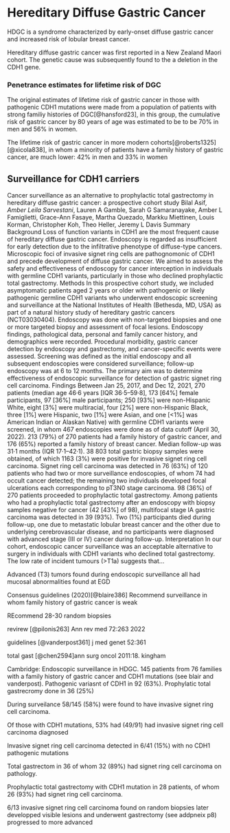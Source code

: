 # Hereditary Diffuse Gastric Cancer

HDGC is a syndrome characterized by early-onset diffuse gastric cancer and increased risk of lobular breast cancer.

Hereditary diffuse gastric cancer was first reported in a New Zealand Maori cohort. The genetic cause was subsequently found to the a deletion in the CDH1 gene.

### Penetrance estimates for lifetime risk of DGC

The original estimates of lifetime risk of gastric cancer in those with pathogenic CDH1 mutations were made from a population of patients with strong familiy histories of DGC[@hansford23], in this group, the cumulative risk of gastric cancer by 80 years of age was estimated to be to be 70% in men and 56% in women.

The lifetime risk of gastric cancer in more modern cohorts[@roberts1325] [@xicola838], in whom a minority of patients have a family history of gastric cancer, are much lower: 42% in men and 33% in women

## Surveillance for CDH1 carriers

Cancer surveillance as an alternative to prophylactic total gastrectomy in hereditary diffuse gastric cancer: a prospective cohort study Bilal Asif*, Amber Leila Sarvestani*, Lauren A Gamble, Sarah G Samaranayake, Amber L Famiglietti, Grace-Ann Fasaye, Martha Quezado, Markku Miettinen, Louis Korman, Christopher Koh, Theo Heller, Jeremy L Davis Summary Background Loss of function variants in CDH1 are the most frequent cause of hereditary diffuse gastric cancer. Endoscopy is regarded as insufficient for early detection due to the infiltrative phenotype of diffuse-type cancers. Microscopic foci of invasive signet ring cells are pathognomonic of CDH1 and precede development of diffuse gastric cancer. We aimed to assess the safety and effectiveness of endoscopy for cancer interception in individuals with germline CDH1 variants, particularly in those who declined prophylactic total gastrectomy. Methods In this prospective cohort study, we included asymptomatic patients aged 2 years or older with pathogenic or likely pathogenic germline CDH1 variants who underwent endoscopic screening and surveillance at the National Institutes of Health (Bethesda, MD, USA) as part of a natural history study of hereditary gastric cancers (NCT03030404). Endoscopy was done with non-targeted biopsies and one or more targeted biopsy and assessment of focal lesions. Endoscopy findings, pathological data, personal and family cancer history, and demographics were recorded. Procedural morbidity, gastric cancer detection by endoscopy and gastrectomy, and cancer-specific events were assessed. Screening was defined as the initial endoscopy and all subsequent endoscopies were considered surveillance; follow-up endoscopy was at 6 to 12 months. The primary aim was to determine effectiveness of endoscopic surveillance for detection of gastric signet ring cell carcinoma. Findings Between Jan 25, 2017, and Dec 12, 2021, 270 patients (median age 46·6 years \[IQR 36·5–59·8\], 173 \[64%\] female participants, 97 \[36%\] male participants; 250 \[93%\] were non-Hispanic White, eight \[3%\] were multiracial, four \[2%\] were non-Hispanic Black, three \[1%\] were Hispanic, two \[1%\] were Asian, and one \[\<1%\] was American Indian or Alaskan Native) with germline CDH1 variants were screened, in whom 467 endoscopies were done as of data cutoff (April 30, 2022). 213 (79%) of 270 patients had a family history of gastric cancer, and 176 (65%) reported a family history of breast cancer. Median follow-up was 31·1 months (IQR 17·1–42·1). 38 803 total gastric biopsy samples were obtained, of which 1163 (3%) were positive for invasive signet ring cell carcinoma. Signet ring cell carcinoma was detected in 76 (63%) of 120 patients who had two or more surveillance endoscopies, of whom 74 had occult cancer detected; the remaining two individuals developed focal ulcerations each corresponding to pT3N0 stage carcinoma. 98 (36%) of 270 patients proceeded to prophylactic total gastrectomy. Among patients who had a prophylactic total gastrectomy after an endoscopy with biopsy samples negative for cancer (42 \[43%\] of 98), multifocal stage IA gastric carcinoma was detected in 39 (93%). Two (1%) participants died during follow-up, one due to metastatic lobular breast cancer and the other due to underlying cerebrovascular disease, and no participants were diagnosed with advanced stage (III or IV) cancer during follow-up. Interpretation In our cohort, endoscopic cancer surveillance was an acceptable alternative to surgery in individuals with CDH1 variants who declined total gastrectomy. The low rate of incident tumours (\>T1a) suggests that...

Advanced (T3) tumors found during endoscopic surveillance all had mucosal abnormalities found at EGD

Consensus guidelines (2020)[@blaire386] Recommend surveillance in whom family history of gastric cancer is weak

REcommend 28-30 random biopsies

revirew [@pilonis263] Ann rev med 72:263 2022

guidelines [@vanderpost361] j med genet 52:361

total gast [@chen2594]ann surg oncol 2011:18. kingham

Cambridge: Endoscopic surveillance in HDGC. 145 patients from 76 families with a family history of gastric cancer and CDH1 mutations (see blair and vanderpost). Pathogenic variasnt of CDH1 in 92 (63%). Prophylatic total gastrecromy done in 36 (25%)

During surveilance 58/145 (58%) were found to have invasive signet ring cell carcinoma.

Of those with CDH1 mutations, 53% had (49/91) had invasive signet ring cell carcinoma diagnosed

Invasive signet ring cell carcinoma detected in 6/41 (15%) with no CDH1 pathogenic mutations

Total gastrectom in 36 of whom 32 (89%) had signet ring cell carcinoma on pathology.

Prophylactic total gastrectomy with CDH1 mutation in 28 patients, of whom 26 (93%) had signet ring cell carcinoma.

6/13 invasive signet ring cell carcinoma found on random biopsies later developped visible lesions and underwent gastrectomy (see addpneix p8) progressed to more advanced
